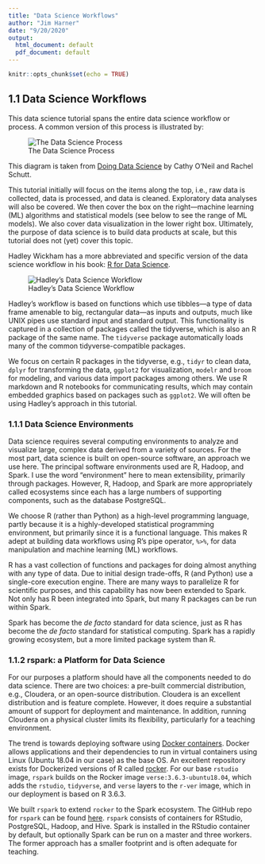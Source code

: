 ```yaml
---
title: "Data Science Workflows"
author: "Jim Harner"
date: "9/20/2020"
output:
  html_document: default
  pdf_document: default
---
```


```r
knitr::opts_chunk$set(echo = TRUE)
```

## 1.1 Data Science Workflows

This data science tutorial spans the entire data science workflow or process. A common version of this process is illustrated by:   

![The Data Science Process](figures/dsciProcess.png)  

This diagram is taken from [Doing Data Science](http://shop.oreilly.com/product/0636920028529.do) by Cathy O'Neil and Rachel Schutt.

This tutorial initially will focus on the items along the top, i.e., raw data is collected, data is processed, and data is cleaned. Exploratory data analyses will also be covered. We then cover the box on the right---machine learning (ML) algorithms and statistical models (see below to see the range of ML models). We also cover data visualization in the lower right box. Ultimately, the purpose of data science is to build data products at scale, but this tutorial does not (yet) cover this topic.  

Hadley Wickham has a more abbreviated and specific version of the data science workflow in his book: [R for Data Science](http://r4ds.had.co.nz/introduction.html#what-you-will-learn).

![Hadley's Data Science Workflow](figures/data-science.png)

Hadley's workflow is based on functions which use tibbles---a type of data frame amenable to big, rectangular data---as inputs and outputs, much like UNIX pipes use standard input and standard output. This functionality is captured in a collection of packages called the tidyverse, which is also an R package of the same name. The `tidyverse` package automatically loads many of the common tidyverse-compatible packages.

We focus on certain R packages in the tidyverse, e.g., `tidyr` to clean data, `dplyr` for transforming the data, `ggplot2` for visualization, `modelr` and `broom` for modeling, and various data import packages among others. We use R markdown and R notebooks for communicating results, which may contain embedded graphics based on packages such as `ggplot2`. We will often be using Hadley's approach in this tutorial.  

### 1.1.1 Data Science Environments  

Data science requires several computing environments to analyze and visualize large, complex data derived from a variety of sources. For the most part, data science is built on open-source software, an approach we use here. The principal software environments used are R, Hadoop, and Spark. I use the word "environment" here to mean extensibility, primarily through packages. However, R, Hadoop, and Spark are more appropriately called  ecosystems since each has a large numbers of supporting components, such as the database PostgreSQL. 

We choose R (rather than Python) as a high-level programming language, partly because it is a highly-developed statistical programming environment, but primarily since it is a functional language. This makes R adept at building data workflows using R's pipe operator, `%>%`, for data manipulation and machine learning (ML) workflows.

R has a vast collection of functions and packages for doing almost anything with any type of data. Due to initial design trade-offs, R (and Python) use a single-core execution engine. There are many ways to parallelize R for scientific purposes, and this capability has now been extended to Spark. Not only has R been integrated into Spark, but many R packages can be run within Spark.

Spark has become the *de facto* standard for data science, just as R has become the *de facto* standard for statistical computing. Spark has a rapidly growing ecosystem, but a more limited package system than R. 

### 1.1.2 rspark: a Platform for Data Science

For our purposes a platform should have all the components needed to do data science. There are two choices: a pre-built commercial distribution, e.g., Cloudera, or an open-source distribution. Cloudera is an excellent distribution and is feature complete. However, it does require a substantial amount of support for deployment and maintenance. In addition, running Cloudera on a physical cluster limits its flexibility, particularly for a teaching environment.

The trend is towards deploying software using [Docker containers](https://www.docker.com/). Docker allows applications and their dependencies to run in virtual containers using Linux (Ubuntu 18.04 in our case) as the base OS. An excellent repository exists for Dockerized versions of R called [rocker](http://github.com/rocker-org/rocker). For our base `rstudio` image, `rspark` builds on the Rocker image `verse:3.6.3-ubuntu18.04`, which adds the `rstudio`, `tidyverse`, and `verse` layers to the `r-ver` image, which in our deployment is based on R 3.6.3.

We built `rspark` to extend `rocker` to the Spark ecosystem. The GitHub repo for `rspark` can be found [here](http://github.com/jharner/rspark). `rspark` consists of containers for RStudio, PostgreSQL, Hadoop, and Hive. Spark is installed in the RStudio container by default, but optionally Spark can be run on a master and three workers. The former approach has a smaller footprint and is often adequate for teaching.
